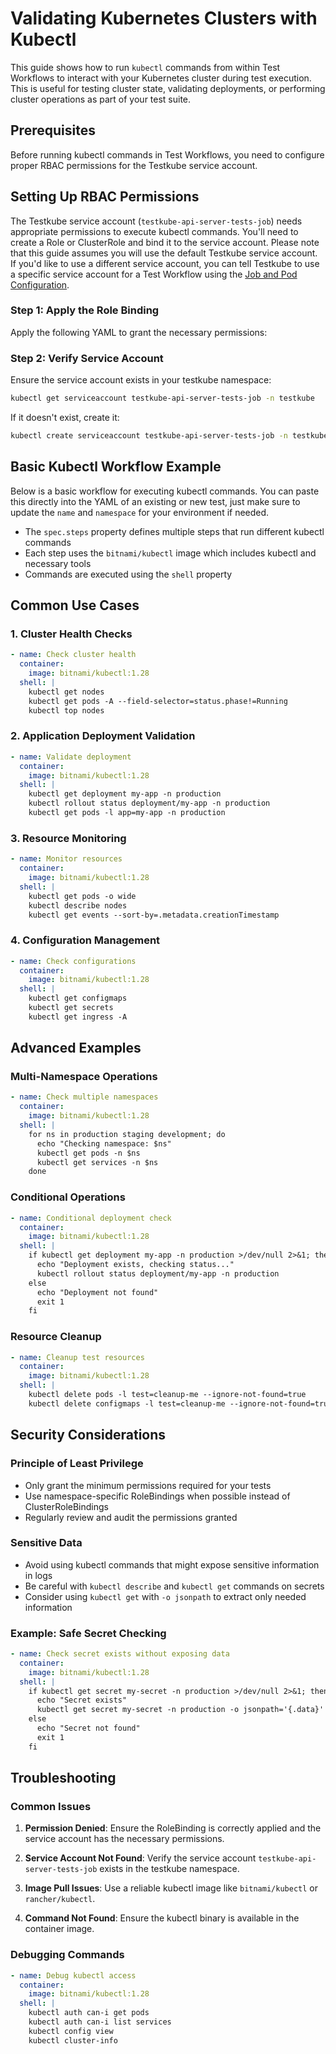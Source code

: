 
# Validating Kubernetes Clusters with Kubectl

This guide shows how to run `kubectl` commands from within Test Workflows to interact with your Kubernetes cluster during test execution. This is useful for testing cluster state, validating deployments, or performing cluster operations as part of your test suite.

## Prerequisites

Before running kubectl commands in Test Workflows, you need to configure proper RBAC permissions for the Testkube service account.

## Setting Up RBAC Permissions

The Testkube service account (`testkube-api-server-tests-job`) needs appropriate permissions to execute kubectl commands. You'll need to create a Role or ClusterRole and bind it to the service account. Please note that this guide assumes you will use the default Testkube service account. If you'd like to use a different service account, you can tell Testkube to use a specific service account for a Test Workflow using the [Job and Pod Configuration](/articles/test-workflows-job-and-pod#service-account).

### Step 1: Apply the Role Binding

Apply the following YAML to grant the necessary permissions:

<KubectlRoleBinding/>

### Step 2: Verify Service Account

Ensure the service account exists in your testkube namespace:

```bash
kubectl get serviceaccount testkube-api-server-tests-job -n testkube
```

If it doesn't exist, create it:

```bash
kubectl create serviceaccount testkube-api-server-tests-job -n testkube
```

## Basic Kubectl Workflow Example

Below is a basic workflow for executing kubectl commands. You can paste this directly into the YAML of an existing or new test, just make sure to update the `name` and `namespace` for your environment if needed.

- The `spec.steps` property defines multiple steps that run different kubectl commands
- Each step uses the `bitnami/kubectl` image which includes kubectl and necessary tools
- Commands are executed using the `shell` property

<KubectlWorkflow/>

## Common Use Cases

### 1. Cluster Health Checks

```yaml
- name: Check cluster health
  container:
    image: bitnami/kubectl:1.28
  shell: |
    kubectl get nodes
    kubectl get pods -A --field-selector=status.phase!=Running
    kubectl top nodes
```

### 2. Application Deployment Validation

```yaml
- name: Validate deployment
  container:
    image: bitnami/kubectl:1.28
  shell: |
    kubectl get deployment my-app -n production
    kubectl rollout status deployment/my-app -n production
    kubectl get pods -l app=my-app -n production
```

### 3. Resource Monitoring

```yaml
- name: Monitor resources
  container:
    image: bitnami/kubectl:1.28
  shell: |
    kubectl get pods -o wide
    kubectl describe nodes
    kubectl get events --sort-by=.metadata.creationTimestamp
```

### 4. Configuration Management

```yaml
- name: Check configurations
  container:
    image: bitnami/kubectl:1.28
  shell: |
    kubectl get configmaps
    kubectl get secrets
    kubectl get ingress -A
```

## Advanced Examples

### Multi-Namespace Operations

```yaml
- name: Check multiple namespaces
  container:
    image: bitnami/kubectl:1.28
  shell: |
    for ns in production staging development; do
      echo "Checking namespace: $ns"
      kubectl get pods -n $ns
      kubectl get services -n $ns
    done
```

### Conditional Operations

```yaml
- name: Conditional deployment check
  container:
    image: bitnami/kubectl:1.28
  shell: |
    if kubectl get deployment my-app -n production >/dev/null 2>&1; then
      echo "Deployment exists, checking status..."
      kubectl rollout status deployment/my-app -n production
    else
      echo "Deployment not found"
      exit 1
    fi
```

### Resource Cleanup

```yaml
- name: Cleanup test resources
  container:
    image: bitnami/kubectl:1.28
  shell: |
    kubectl delete pods -l test=cleanup-me --ignore-not-found=true
    kubectl delete configmaps -l test=cleanup-me --ignore-not-found=true
```

## Security Considerations

### Principle of Least Privilege

- Only grant the minimum permissions required for your tests
- Use namespace-specific RoleBindings when possible instead of ClusterRoleBindings
- Regularly review and audit the permissions granted

### Sensitive Data

- Avoid using kubectl commands that might expose sensitive information in logs
- Be careful with `kubectl describe` and `kubectl get` commands on secrets
- Consider using `kubectl get` with `-o jsonpath` to extract only needed information

### Example: Safe Secret Checking

```yaml
- name: Check secret exists without exposing data
  container:
    image: bitnami/kubectl:1.28
  shell: |
    if kubectl get secret my-secret -n production >/dev/null 2>&1; then
      echo "Secret exists"
      kubectl get secret my-secret -n production -o jsonpath='{.data}' | jq 'keys'
    else
      echo "Secret not found"
      exit 1
    fi
```

## Troubleshooting

### Common Issues

1. **Permission Denied**: Ensure the RoleBinding is correctly applied and the service account has the necessary permissions.

2. **Service Account Not Found**: Verify the service account `testkube-api-server-tests-job` exists in the testkube namespace.

3. **Image Pull Issues**: Use a reliable kubectl image like `bitnami/kubectl` or `rancher/kubectl`.

4. **Command Not Found**: Ensure the kubectl binary is available in the container image.

### Debugging Commands

```yaml
- name: Debug kubectl access
  container:
    image: bitnami/kubectl:1.28
  shell: |
    kubectl auth can-i get pods
    kubectl auth can-i list services
    kubectl config view
    kubectl cluster-info
```

